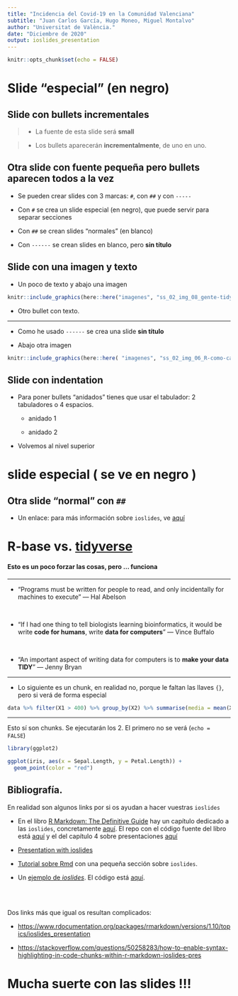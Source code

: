 ---
title: "Incidencia del Covid-19 en la Comunidad Valenciana"
subtitle: "Juan Carlos García, Hugo Moneo, Miguel Montalvo"
author: "Universitat de València."
date: "Diciembre de 2020"
output: ioslides_presentation
---


```{r setup, include=FALSE}
knitr::opts_chunk$set(echo = FALSE)
```

# Slide "especial" (en negro)

## Slide con bullets incrementales {.smaller}

> - La fuente de esta slide será **small**

> - Los bullets aparecerán **incrementalmente**, de uno en uno.


## Otra slide con fuente pequeña pero bullets aparecen todos a la vez {.smaller}

- Se pueden crear slides con 3 marcas: `#`, con `##` y con `-----`

- Con `#` se crea un slide especial (en negro), que puede servir para separar secciones

- Con `##` se crean slides "normales" (en blanco)

- Con `------` se crean slides en blanco, pero **sin título**

## Slide con una imagen y texto 

- Un poco de texto y abajo una imagen

```{r, echo = FALSE, eval = TRUE, out.width = "76%", fig.align = "center"}
knitr::include_graphics(here::here("imagenes", "ss_02_img_08_gente-tidyverse.jpg") ) 
```

- Otro bullet con texto.


---- 

- Como he usado `------` se crea una slide **sin título**

- Abajo otra imagen

```{r echo = FALSE, out.width = "73%", fig.align = "center" , caption = "<https://xkcd.com>"}
knitr::include_graphics(here::here( "imagenes", "ss_02_img_06_R-como-cars.jpeg" ))
```


## Slide con indentation {.smaller}

- Para poner bullets "anidados" tienes que usar el tabulador: 2 tabuladores o 4 espacios.

    - anidado 1

    - anidado 2


- Volvemos al nivel superior



# slide especial ( se ve en negro )

## Otra slide "normal" con `##` {.smaller}

-  Un enlace: para más información sobre `ioslides`, ve [aquí](https://rmarkdown.rstudio.com/ioslides_presentation_format.html)




# **R-base  vs. [tidyverse](https://www.tidyverse.org/)**  

#### Esto es un poco forzar las cosas, pero ... funciona
   
   
---

  - "Programs must be written for people to read, and only incidentally for machines to execute"  --- Hal Abelson

<br>

  - "If I had one thing to tell biologists learning bioinformatics, it would be write **code for humans**, write **data for computers**" --- Vince Buffalo
  
  <br>
  
  - "An important aspect of writing data for computers is to **make your data TIDY**" --- Jenny Bryan

---
    
- Lo siguiente es un chunk, en realidad no, porque le faltan las llaves `{}`, pero si verá de forma especial

```r
data %>% filter(X1 > 400) %>% group_by(X2) %>% summarise(media = mean(X3))
```
  
--- 

Esto sí son chunks. Se ejecutarán los 2. El primero no se verá (`echo = FALSE`) 

```{r, echo = FALSE}
library(ggplot2)
```

```{r, echo = TRUE}
ggplot(iris, aes(x = Sepal.Length, y = Petal.Length)) +
  geom_point(color = "red")
```


## Bibliografía. {.smaller}

En realidad son algunos links por si os ayudan a hacer vuestras `ioslides`


- En el libro [R Markdown: The Definitive Guide](https://bookdown.org/yihui/rmarkdown/) hay un capítulo dedicado a las `ioslides`, concretamente [aquí](https://rmarkdown.rstudio.com/ioslides_presentation_format.html). El repo con el código fuente del libro está [aquí](https://github.com/rstudio/rmarkdown-book) y el del capítulo 4 sobre presentaciones [aquí](https://github.com/rstudio/rmarkdown-book/blob/master/04-presentations.Rmd)

- [Presentation with ioslides](https://garrettgman.github.io/rmarkdown/ioslides_presentation_format.html)

- [Tutorial sobre Rmd](https://codingclubuc3m.rbind.io/post/2019-09-24/) con una pequeña sección sobre `ioslides`.

- Un [ejemplo de *ioslides*](https://choux130.github.io/slide_thesis_ioslides/#1). El código está [aquí](https://github.com/choux130/slide_thesis_ioslides). 

<br><br>

Dos links más que igual os resultan complicados:  

- <https://www.rdocumentation.org/packages/rmarkdown/versions/1.10/topics/ioslides_presentation>  
  
- <https://stackoverflow.com/questions/50258283/how-to-enable-syntax-highlighting-in-code-chunks-within-r-markdown-ioslides-pres>  
  
  



# Mucha suerte con las slides !!!


